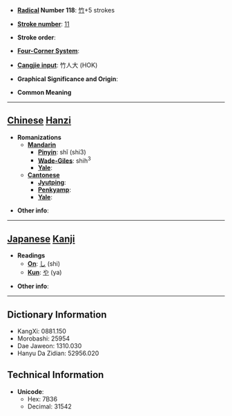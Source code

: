 * '''[[Wiktionary:Chinese radical index| Radical]] Number 118''': [[Wiktionary:Chinese radical index 竹|竹]]+5 strokes

* '''[[Wiktionary:Chinese total strokes index|Stroke number]]''': [[Wiktionary:Chinese total strokes index 11|11]]

* '''Stroke order''': 

* '''[[Wiktionary:Chinese four corner index|Four-Corner System]]''': 

* '''[[Wiktionary:Chinese Cangjie index|Cangjie input]]''': 竹人大 (HOK)

* '''Graphical Significance and Origin''': 

* '''Common Meaning'''

----

== [[Chinese]] [[Hanzi]] ==

* '''Romanizations'''
** '''[[Mandarin]]'''
*** '''[[Pinyin]]''': shǐ (shi3)
*** '''[[Wade-Giles]]''': shih<sup>3</sup>
*** '''[[Yale]]''': 
** '''[[Cantonese]]'''
*** '''[[Jyutping]]''':
*** '''[[Penkyamp]]''': 
*** '''[[Yale]]''': 

* '''Other info''': 

----

== [[Japanese]] [[Kanji]] ==

* '''Readings'''
** '''[[On]]''': [[し]] (shi)
** '''[[Kun]]''': [[や]] (ya)

* '''Other info''':  

----

== Dictionary Information ==

* KangXi: 0881.150
* Morobashi: 25954
* Dae Jaweon: 1310.030
* Hanyu Da Zidian: 52956.020

== Technical Information ==

* '''Unicode''':
** Hex: 7B36
** Decimal: 31542